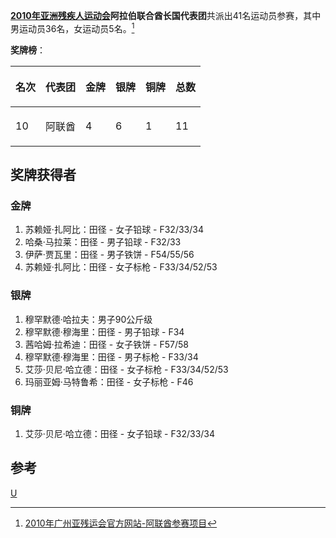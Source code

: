 '''[[2010年亚洲残疾人运动会|2010年亚洲残疾人运动会]]阿拉伯联合酋长国代表团'''共派出41名运动员参赛，其中男运动员36名，女运动员5名。<ref>[http://www.gzapg2010.cn/info/CHN_CHN/ZZ/ZZE130B_@@@@@@@@@@@@@@@@@CHN_NPC=UAE.html 2010年广州亚残运会官方网站-阿联酋参赛项目]{{dead link|date=2018年5月 |bot=InternetArchiveBot |fix-attempted=yes }}</ref>

'''奖牌榜'''：
{| class="wikitable"
|-
! 名次 !! 代表团 !! 金牌 !! 银牌 !! 铜牌 !! 总数
|-
| 10 || 阿联酋 || 4 || 6 || 1 || 11
|}	

==奖牌获得者==
===金牌===
#苏赖娅·扎阿比：田径 - 女子铅球 - F32/33/34
#哈桑·马拉莱：田径 - 男子铅球 - F32/33
#伊萨·贾瓦里：田径 - 男子铁饼 - F54/55/56
#苏赖娅·扎阿比：田径 - 女子标枪 - F33/34/52/53

===银牌===
#穆罕默德·哈拉夫：男子90公斤级
#穆罕默德·穆海里：田径 - 男子铅球 - F34
#茜哈姆·拉希迪：田径 - 女子铁饼 - F57/58
#穆罕默德·穆海里：田径 - 男子标枪 - F33/34
#艾莎·贝尼·哈立德：田径 - 女子标枪 - F33/34/52/53
#玛丽亚姆·马特鲁希：田径 - 女子标枪 - F46
===铜牌===
#艾莎·贝尼·哈立德：田径 - 女子铅球 - F32/33/34

==参考==
<references />

{{2010年亚洲残疾人运动会代表团}}
[[分类:2010年亚洲残疾人运动会代表团|U]]